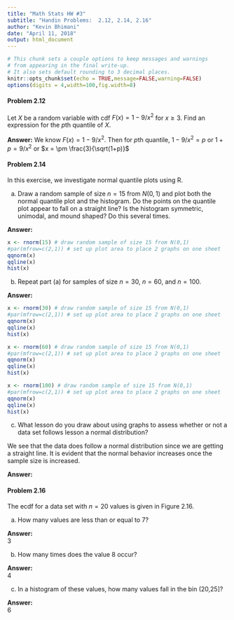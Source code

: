 ```yaml
---
title: "Math Stats HW #3"
subtitle: "Handin Problems:  2.12, 2.14, 2.16"
author: "Kevin Bhimani"
date: "April 11, 2018"
output: html_document
---
```


```r
# This chunk sets a couple options to keep messages and warnings
# from appearing in the final write-up.
# It also sets default rounding to 3 decimal places.
knitr::opts_chunk$set(echo = TRUE,message=FALSE,warning=FALSE)
options(digits = 4,width=100,fig.width=8) 
```



#### Problem 2.12

Let $X$ be a random variable with cdf $F(x) = 1-9/x^2$ for $x\ge 3$. Find an expression for the $p$th quantile of $X$.

**Answer:**
 We know $F(x)= 1-9/x^2$. Then for $p$th quantile,
 $1-9/x^2 = p$
 or $1+p = 9/x^2$
 or $x = \pm \frac{3}{\sqrt(1+p)}$
 


#### Problem 2.14

In this exercise, we investigate normal quantile plots using R.  

(a) Draw a random sample of size $n = 15$ from $N(0,1)$ and plot both the normal quantile plot and the histogram. Do the points on the quantile plot appear to fall on a straight line? Is the histogram symmetric, unimodal, and mound shaped? Do this several times.  

**Answer:**

```r
x <- rnorm(15) # draw random sample of size 15 from N(0,1)
#par(mfrow=c(2,1)) # set up plot area to place 2 graphs on one sheet
qqnorm(x)
qqline(x)
hist(x)

```

(b) Repeat part (a) for samples of size $n = 30$, $n = 60$, and $n = 100$.   

**Answer:**

```r
x <- rnorm(30) # draw random sample of size 15 from N(0,1)
#par(mfrow=c(2,1)) # set up plot area to place 2 graphs on one sheet
qqnorm(x)
qqline(x)
hist(x)

x <- rnorm(60) # draw random sample of size 15 from N(0,1)
#par(mfrow=c(2,1)) # set up plot area to place 2 graphs on one sheet
qqnorm(x)
qqline(x)
hist(x)

x <- rnorm(100) # draw random sample of size 15 from N(0,1)
#par(mfrow=c(2,1)) # set up plot area to place 2 graphs on one sheet
qqnorm(x)
qqline(x)
hist(x)

```


(c) What lesson do you draw about using graphs to assess whether or not a data set follows lesson a normal distribution?  

We see that the data does follow a normal distribution since we are getting a straight line. It is evident that the normal behavior increases once the sample size is increased.

**Answer:**


#### Problem 2.16

The ecdf for a data set with $n=20$ values is given in Figure 2.16.  

(a) How many values are less than or equal to 7?   

**Answer:**  
3

(b) How many times does the value 8 occur?   

**Answer:**  
4

(c) In a histogram of these values, how many values fall in the bin (20,25]?  

**Answer:**  
6
